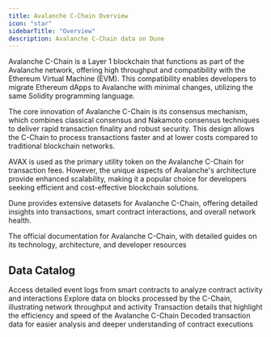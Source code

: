 ```yaml
---
title: Avalanche C-Chain Overview
icon: "star"
sidebarTitle: "Overview"
description: Avalanche C-Chain data on Dune
---
```


Avalanche C-Chain is a Layer 1 blockchain that functions as part of the Avalanche network, offering high throughput and compatibility with the Ethereum Virtual Machine (EVM). This compatibility enables developers to migrate Ethereum dApps to Avalanche with minimal changes, utilizing the same Solidity programming language.

The core innovation of Avalanche C-Chain is its consensus mechanism, which combines classical consensus and Nakamoto consensus techniques to deliver rapid transaction finality and robust security. This design allows the C-Chain to process transactions faster and at lower costs compared to traditional blockchain networks.

AVAX is used as the primary utility token on the Avalanche C-Chain for transaction fees. However, the unique aspects of Avalanche's architecture provide enhanced scalability, making it a popular choice for developers seeking efficient and cost-effective blockchain solutions.

Dune provides extensive datasets for Avalanche C-Chain, offering detailed insights into transactions, smart contract interactions, and overall network health.

<CardGroup cols={1}>
  <Card title="Avalanche C-Chain docs" icon="link" href="https://docs.avax.network">
    The official documentation for Avalanche C-Chain, with detailed guides on its technology, architecture, and developer resources
  </Card>
</CardGroup>

## Data Catalog

<CardGroup cols={2}>
  <Card title="Logs" icon="bolt" href="./raw/logs">
    Access detailed event logs from smart contracts to analyze contract activity and interactions
  </Card>
  <Card title="Blocks" icon="cubes" href="./raw/blocks">
    Explore data on blocks processed by the C-Chain, illustrating network throughput and activity
  </Card>
  <Card title="Transactions" icon="message-arrow-up" href="./raw/transactions">
    Transaction details that highlight the efficiency and speed of the Avalanche C-Chain
  </Card>
  <Card title="Decoded" icon="file" href="./decoded/overview">
    Decoded transaction data for easier analysis and deeper understanding of contract executions
  </Card>
</CardGroup>
